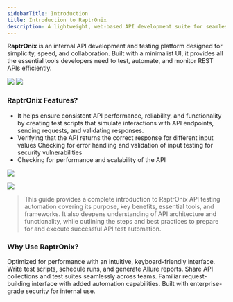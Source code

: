 ```yaml
---
sidebarTitle: Introduction  
title: Introduction to RaptrOnix  
description: A lightweight, web-based API development suite for seamless REST API testing and automation.  
---  
```


**RaptrOnix** is an internal API development and testing platform designed for simplicity, speed, and collaboration. Built with a minimalist UI, it provides all the essential tools developers need to test, automate, and monitor REST APIs efficiently.  

<Frame>  
  <img className="block border border-black/5 rounded-md dark:border-white/5 dark:hidden" src="/images/response.png" />  
  <img className="hidden border border-black/5 rounded-md dark:border-white/5 dark:block" src="/images/RaptrOnix-dark.png" />  
</Frame>  

### **RaptrOnix Features?**  

- It helps ensure consistent API performance, reliability, and functionality by creating test scripts that simulate interactions with API endpoints, sending requests, and validating responses.
- Verifying that the API returns the correct response for different input values Checking for error handling and validation of input testing for security vulnerabilities
- Checking for performance and scalability of the API

> 

<Frame>
  <img
    className="block border border-black/5 rounded-md dark:border-white/5 dark:hidden"
    src="/images/response.png"
  />

  <img
    className="hidden border border-black/5 rounded-md dark:border-white/5 dark:block"
    src="/images/RaptrOnix-dark.png"
  />
</Frame>

> This guide provides a complete introduction to RaptrOnix API testing automation covering its purpose, key benefits, essential tools, and frameworks. It also deepens understanding of API architecture and functionality, while outlining the steps and best practices to prepare for and execute successful API test automation.

### **Why Use RaptrOnix?**

<Steps>
  <Step title="Automation Testing" icon="rocket" iconType="light">
    Optimized for performance with an intuitive, keyboard-friendly interface.
  </Step>
  <Step title="On-Premises Solution" icon="server" iconType="light">
    
  </Step>
  <Step title="Automated Testing" icon="flask" iconType="light">
    Write test scripts, schedule runs, and generate Allure reports.
  </Step>
  <Step title="Team Collaboration" icon="users" iconType="light">
    Share API collections and test suites seamlessly across teams.
  </Step>
  <Step title="Postman-Like Workflow" icon="bolt" iconType="light">
    Familiar request-building interface with added automation capabilities.
  </Step>
  <Step title="Secure & Reliable" icon="shield" iconType="light">
    Built with enterprise-grade security for internal use.
  </Step>
</Steps>
